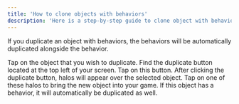 ```yaml
---
title: 'How to clone objects with behaviors'
description: 'Here is a step-by-step guide to clone object with behaviors on your Soba Game'
---
```


If you duplicate an object with behaviors, the behaviors will be automatically duplicated alongside the behavior. 

<Steps>
  <Step title="First Step">
Tap on the object that you wish to duplicate.
 </Step>
  <Step title="Second Step">
Find the duplicate button located at the top left of your screen. Tap on this button.
 </Step>
<Step title="Third Step">
After clicking the duplicate button, halos will appear over the selected object. Tap on one of these halos to bring the new object into your game. If this object has a behavior, it will automatically be duplicated as well.
  </Step>
</Steps>
